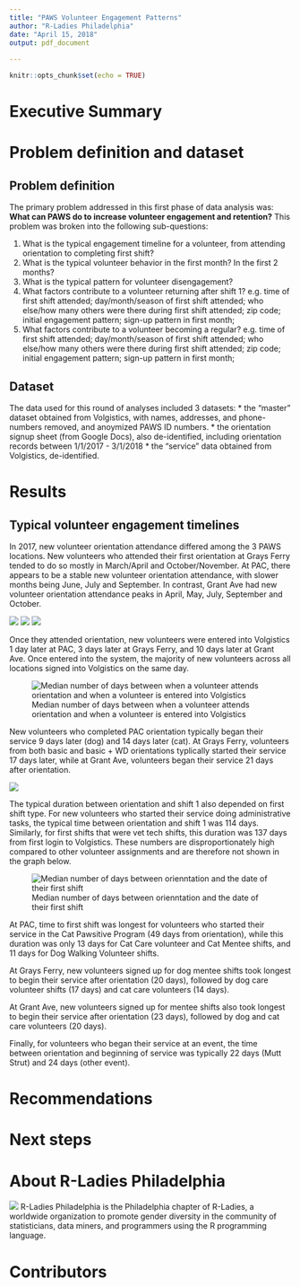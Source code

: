 ```yaml
---
title: "PAWS Volunteer Engagement Patterns"
author: "R-Ladies Philadelphia"
date: "April 15, 2018"
output: pdf_document
  
---
```


```r
knitr::opts_chunk$set(echo = TRUE)
```

# Executive Summary

\newpage
# Problem definition and dataset

## Problem definition
The primary problem addressed in this first phase of data analysis was: **What can PAWS do to increase volunteer engagement and retention?** This problem was broken into the following sub-questions:

1. What is the typical engagement timeline for a volunteer, from attending orientation to completing first shift?
2. What is the typical volunteer behavior in the first month? In the first 2 months?
3. What is the typical pattern for volunteer disengagement?
4. What factors contribute to a volunteer returning after shift 1? e.g. time of first shift attended; day/month/season of first shift attended; who else/how many others were there during first shift attended; zip code; initial engagement pattern; sign-up pattern in first month;
5. What factors contribute to a volunteer becoming a regular? e.g. time of first shift attended; day/month/season of first shift attended; who else/how many others were there during first shift attended; zip code; initial engagement pattern; sign-up pattern in first month;

## Dataset

The data used for this round of analyses included 3 datasets: 
* the "master" dataset obtained from Volgistics, with names, addresses, and phone-numbers removed, and anoymized PAWS ID numbers. 
* the orientation signup sheet (from Google Docs), also de-identified, including orientation records between 1/1/2017 - 3/1/2018
* the "service" data obtained from Volgistics, de-identified. 


\newpage
# Results
## Typical volunteer engagement timelines

In 2017, new volunteer orientation attendance differed among the 3 PAWS locations. New volunteers who attended their first orientation at Grays Ferry tended to do so mostly in March/April and October/November. At PAC, there appears to be a stable new volunteer orientation attendance, with slower months being June, July and September. In contrast, Grant Ave had new volunteer orientation attendance peaks in April, May, July, September and October. 

![](GF_orientationByMonth.png)
![](PAC_orientationByMonth.png)
![](NE_orientationByMonth.png)

Once they attended orientation, new volunteers were entered into Volgistics 1 day later at PAC, 3 days later at Grays Ferry, and 10 days later at Grant Ave. Once entered into the system, the majority of new volunteers across all locations signed into Volgistics on the same day. 

![Median number of days between when a volunteer attends orientation and when a volunteer is entered into Volgistics](days_orientation_to_system.png)

New volunteers who completed PAC orientation typically began their service 9 days later (dog) and 14 days later (cat). At Grays Ferry, volunteers from both basic and basic + WD orientations typlically started their service 17 days later, while at Grant Ave, volunteers began their service 21 days after orientation.  

![](days_orientation_to_shift1.png)

The typical duration between orientation and shift 1 also depended on first shift type. For new volunteers who started their service doing administrative tasks, the typical time between orientation and shift 1 was 114 days. Similarly, for first shifts that were vet tech shifts, this duration was 137 days from first login to Volgistics. These numbers are disproportionately high compared to other volunteer assignments and are therefore not shown in the graph below.  

![Median number of days between orienntation and the date of their first shift](days_orientation_to_shift1_byShiftLoc.png)

At PAC, time to first shift was longest for volunteers who started their service in the Cat Pawsitive Program (49 days from orientation), while this duration was only 13 days for Cat Care volunteer and Cat Mentee shifts, and 11 days for Dog Walking Volunteer shifts. 

At Grays Ferry, new volunteers signed up for dog mentee shifts took longest to begin their service after orientation (20 days), followed by dog care volunteer shifts (17 days) and cat care volunteers (14 days).

At Grant Ave, new volunteers signed up for mentee shifts also took longest to begin their service after orientation (23 days), followed by dog and cat care volunteers (20 days).

Finally, for volunteers who began their service at an event, the time between orientation and beginning of service was typically 22 days (Mutt Strut) and 24 days (other event).




\newpage
# Recommendations

\newpage
# Next steps

\newpage
# About R-Ladies Philadelphia
![](R-LadiesGlobal.png)
R-Ladies Philadelphia is the Philadelphia chapter of R-Ladies, a worldwide organization to promote gender diversity in the community of statisticians, data miners, and programmers using the R programming language.

# Contributors

